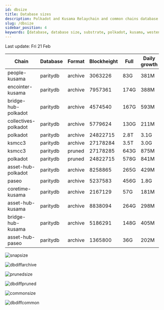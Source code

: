 ```yaml
---
id: dbsize
title: Database sizes
description: Polkadot and Kusama Relaychain and common chains database sizes
slug: /dbsize
sidebar_position: 4
keywords: [database, database size, substrate, polkadot, kusama, westend]
---
```



Last update: Fri 21 Feb

| Chain    | Database   | Format | Blockheight | Full         | Daily growth |
| ------------------------| ----------- | -------- | ------- | ---------- | ----- | 
| people-kusama | paritydb | archive | 3063226 | 83G | 381M |
| encointer-kusama | paritydb | archive | 7957361 | 174G | 388M |
| bridge-hub-polkadot | paritydb | archive | 4574540 | 167G | 593M |
| collectives-polkadot | paritydb | archive | 5779624 | 130G | 211M |
| polkadot | paritydb | archive | 24822715 | 2.8T | 3.1G |
| ksmcc3 | paritydb | archive | 27178284 | 3.5T | 3.0G |
| ksmcc3 | paritydb | pruned | 27178285 | 643G | 875M |
| polkadot | paritydb | pruned | 24822715 | 578G | 841M |
| asset-hub-polkadot | paritydb | archive | 8258865 | 265G | 429M |
| paseo | paritydb | archive | 5237583 | 456G | 1.8G |
| coretime-kusama | paritydb | archive | 2167129 | 57G | 181M |
| asset-hub-kusama | paritydb | archive | 8838094 | 264G | 298M |
| bridge-hub-kusama | paritydb | archive | 5186291 | 148G | 405M |
| asset-hub-paseo | paritydb | archive | 1365800 | 36G | 202M |

![snapsize](/img/archivesize.png)

![dbdiffarchive](/img/dbdiffrelay.png)

![prunedsize](/img/prunedsize.png)

![dbdiffpruned](/img/dbdiffpruned.png)

![commonsize](/img/commonsize.png)

![dbdiffcommon](/img/dbdiffcommon.png)
